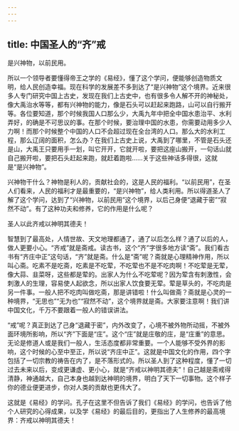 ```yaml
---
---
---
```

title: 中国圣人的“齐”戒
---




是兴神物，以前民用。

所以一个领导者要懂得帝王之学的《易经》，懂了这个学问，便能够创造物质文明，给人民创造幸福。现在科学的发展差不多到达了“是兴神物”这个境界。近来很多人专门研究中国上古史，发现在我们上古史中，也有很多令人解不开的神秘处，像大禹治水等等，都有兴神物的能力，像是石头可以赶起来跑路，山可以自行搬开等。各位要知道，那个时候我国人口那么少，大禹九年中把全中国水患治平、水利弄好，的确是不可思议的事。在那个时候，要治理中国的水患，你需要动用多少人力啊！而那个时候整个中国的人口不会超过现在全台湾的人口。那么大的水利工程，那么辽阔的面积，怎么办？在我们上古史上说，大禹到了哪里，不管是石头还是山，大禹王只要用手一划，叫它开开，它就开啦，要把这座山搬开，一句话山就自己搬开啦，要把石头赶起来跑，就赶着跑啦……关于这些神话多得很，这就是“是兴神物”。

兴神物干什么？神物是利人的，贡献社会的，这是人民的福利。“以前民用”，在圣人们看来，人民的福利才是最重要的，“是兴神物”，给人类利用。所以得道圣人了解了这个学问，达到了“兴神物，以前民用”这个境界，以后己身便“退藏于密”“寂然不动”。有了这种功夫和修养，它的作用是什么呢？

圣人以此齐戒以神明其德夫！

智慧到了最高处，人情世故、天文地理都通了，通了以后怎么样？通了以后的人，做人更要小心。“齐戒”就是斋戒。读古书，这个“齐”字很多地方读“斋”。我们看古书有“齐庄中正”这句话，“齐”就是斋。什么是“斋”呢？斋就是心理精神作用，所以叫心斋。吃素不是吃斋，吃素是不吃荤，不吃荤也不是不吃肉啊！不吃荤是无荤，像大蒜、韭菜呀，这些都是荤的。出家人为什么不吃荤呢？因为荤含有刺激性，会刺激人的生理，容易使人起欲念，所以出家人饮食要无荤。荤是草头的，不吃肉是另一件事。一般人把不吃肉叫做吃斋，那是讲错啦！什么叫做斋？斋就是心灵的一种境界，“无思也”“无为也”“寂然不动”，这个境界就是斋。大家要注意啊！我们讲中国文化，千万不要跟着一般人的错误讲法。

“戒”呢？真正到达了己身“退藏于密”，内外改变了，心境不被外物所动摇，不被外面环境所影响，所以“齐”下面是“庄”。这个“庄”就是庄敬的庄，是“庄重”的意思。无论是修道人或是我们一般人，生活态度都非常重要。一个人能够不受外界的影响，这个时候的心至中至正，所以说“齐庄中正”。这就是中国文化的作用，四个字包括了一切宗教的祷告在内了，是不落形式的。所以圣人到了这种程度，懂了一切过去未来以后，变成更谦虚、更小心，就是“齐戒以神明其德夫”！自己越是斋戒得清静，神通越大，自己本身也越到达神明的境界，明白了天下一切事物。这个样子你的德业便更进步，你对人类的贡献也更伟大了。

这就是《易经》的学问。孔子在这里不但告诉了我们《易经》的学问，也告诉了他个人研究的心得成果，以及学《易经》的最后目的，更指出了人生修养的最高境界：齐戒以神明其德夫！